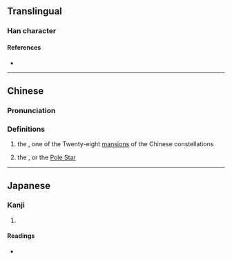{{character info}}
==Translingual==

===Han character===
{{Han char|rn=72|rad=日|as=15|sn=19|four=|canj=AAAV|ids=⿱晶辰}}

====References====
* {{Han ref|kx=0501.230|dkj=14244|dj=0871.320|hdz=21541.010|uh=66DF|ud=26335}}

----

==Chinese==
{{zh-forms}}

===Pronunciation===
{{zh-pron
|m=chén
|c=san4
|h=
|md=
|mn=
|w=
|mc=
|oc=
|cat=n
}}

===Definitions===
{{zh-hanzi}}

# {{lb|zh|archaic form of {{zh-l|晨}}}} the {{w|Room (Chinese constellation)|Room mansion}}, one of the Twenty-eight [[lunar mansion|mansion]]s of the Chinese constellations
# {{lb|zh|archaic}} the {{w|Heart (Chinese constellation)|Heart mansion}}, or the [[Pole Star]]

----

==Japanese==

===Kanji===
{{ja-kanji|grade=|rs=日15}}

# {{rfdef|ja|sort=日15}}

====Readings====
* {{ja-readings|on=[[しん]] (shin)|kun=[[あした]] (ashita), [[あさ]] (asa)}}